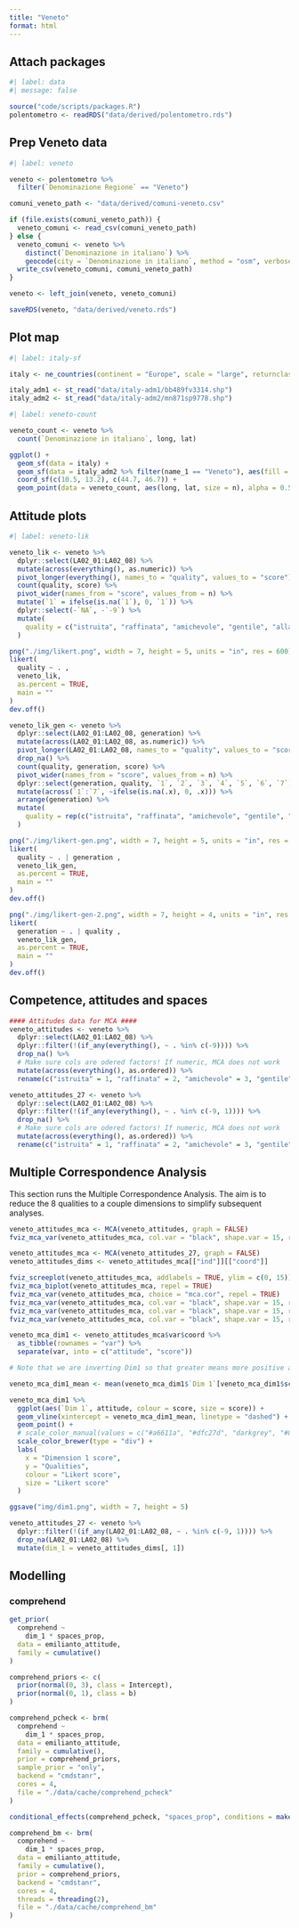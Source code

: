 ```yaml
---
title: "Veneto"
format: html
---
```


## Attach packages

```r
#| label: data
#| message: false

source("code/scripts/packages.R")
polentometro <- readRDS("data/derived/polentometro.rds")
```

## Prep Veneto data

```r
#| label: veneto

veneto <- polentometro %>%
  filter(`Denominazione Regione` == "Veneto")

comuni_veneto_path <- "data/derived/comuni-veneto.csv"

if (file.exists(comuni_veneto_path)) {
  veneto_comuni <- read_csv(comuni_veneto_path)
} else {
  veneto_comuni <- veneto %>%
    distinct(`Denominazione in italiano`) %>%
    geocode(city = `Denominazione in italiano`, method = "osm", verbose = TRUE)
  write_csv(veneto_comuni, comuni_veneto_path)
}

veneto <- left_join(veneto, veneto_comuni)

saveRDS(veneto, "data/derived/veneto.rds")
```

## Plot map

```r
#| label: italy-sf

italy <- ne_countries(continent = "Europe", scale = "large", returnclass = "sf")

italy_adm1 <- st_read("data/italy-adm1/bb489fv3314.shp")
italy_adm2 <- st_read("data/italy-adm2/mn871sp9778.shp")
```

```r
#| label: veneto-count

veneto_count <- veneto %>%
  count(`Denominazione in italiano`, long, lat)

ggplot() +
  geom_sf(data = italy) +
  geom_sf(data = italy_adm2 %>% filter(name_1 == "Veneto"), aes(fill = name_2), alpha = 0.5) +
  coord_sf(c(10.5, 13.2), c(44.7, 46.7)) +
  geom_point(data = veneto_count, aes(long, lat, size = n), alpha = 0.5)
```

## Attitude plots

```r
#| label: veneto-lik

veneto_lik <- veneto %>%
  dplyr::select(LA02_01:LA02_08) %>%
  mutate(across(everything(), as.numeric)) %>%
  pivot_longer(everything(), names_to = "quality", values_to = "score") %>%
  count(quality, score) %>%
  pivot_wider(names_from = "score", values_from = n) %>%
  mutate(`1` = ifelse(is.na(`1`), 0, `1`)) %>%
  dplyr::select(-`NA`, -`-9`) %>%
  mutate(
    quality = c("istruita", "raffinata", "amichevole", "gentile", "alla moda", "divertente", "ricca", "cittadina")
  )

png("./img/likert.png", width = 7, height = 5, units = "in", res = 600)
likert(
  quality ~ . ,
  veneto_lik,
  as.percent = TRUE,
  main = ""
)
dev.off()

veneto_lik_gen <- veneto %>%
  dplyr::select(LA02_01:LA02_08, generation) %>%
  mutate(across(LA02_01:LA02_08, as.numeric)) %>%
  pivot_longer(LA02_01:LA02_08, names_to = "quality", values_to = "score") %>%
  drop_na() %>%
  count(quality, generation, score) %>%
  pivot_wider(names_from = "score", values_from = n) %>%
  dplyr::select(generation, quality, `1`, `2`, `3`, `4`, `5`, `6`, `7`) %>%
  mutate(across(`1`:`7`, ~ifelse(is.na(.x), 0, .x))) %>%
  arrange(generation) %>%
  mutate(
    quality = rep(c("istruita", "raffinata", "amichevole", "gentile", "alla moda", "divertente", "ricca", "cittadina"), 4)
  )

png("./img/likert-gen.png", width = 7, height = 5, units = "in", res = 600)
likert(
  quality ~ . | generation ,
  veneto_lik_gen,
  as.percent = TRUE,
  main = ""
)
dev.off()

png("./img/likert-gen-2.png", width = 7, height = 4, units = "in", res = 600)
likert(
  generation ~ . | quality ,
  veneto_lik_gen,
  as.percent = TRUE,
  main = ""
)
dev.off()
```

## Competence, attitudes and spaces

```r
#### Attitudes data for MCA ####
veneto_attitudes <- veneto %>%
  dplyr::select(LA02_01:LA02_08) %>%
  dplyr::filter(!(if_any(everything(), ~ . %in% c(-9)))) %>%
  drop_na() %>%
  # Make sure cols are odered factors! If numeric, MCA does not work
  mutate(across(everything(), as.ordered)) %>%
  rename(c("istruita" = 1, "raffinata" = 2, "amichevole" = 3, "gentile" = 4, "allamoda" = 5, "divertente" = 6, "ricca" = 7, "cittadina" = 8))

veneto_attitudes_27 <- veneto %>%
  dplyr::select(LA02_01:LA02_08) %>%
  dplyr::filter(!(if_any(everything(), ~ . %in% c(-9, 1)))) %>%
  drop_na() %>%
  # Make sure cols are odered factors! If numeric, MCA does not work
  mutate(across(everything(), as.ordered)) %>%
  rename(c("istruita" = 1, "raffinata" = 2, "amichevole" = 3, "gentile" = 4, "allamoda" = 5, "divertente" = 6, "ricca" = 7, "cittadina" = 8))
```

## Multiple Correspondence Analysis

This section runs the Multiple Correspondence Analysis. The aim is to reduce the 8 qualities to a couple dimensions to simplify subsequent analyses.

```r
veneto_attitudes_mca <- MCA(veneto_attitudes, graph = FALSE)
fviz_mca_var(veneto_attitudes_mca, col.var = "black", shape.var = 15, repel = TRUE)
```

```r
veneto_attitudes_mca <- MCA(veneto_attitudes_27, graph = FALSE)
veneto_attitudes_dims <- veneto_attitudes_mca[["ind"]][["coord"]]
```

```r
fviz_screeplot(veneto_attitudes_mca, addlabels = TRUE, ylim = c(0, 15))
fviz_mca_biplot(veneto_attitudes_mca, repel = TRUE)
fviz_mca_var(veneto_attitudes_mca, choice = "mca.cor", repel = TRUE)
fviz_mca_var(veneto_attitudes_mca, col.var = "black", shape.var = 15, repel = TRUE)
fviz_mca_var(veneto_attitudes_mca, col.var = "black", shape.var = 15, repel = TRUE, axes = c(2, 3))
fviz_mca_var(veneto_attitudes_mca, col.var = "black", shape.var = 15, repel = TRUE, axes = c(4, 5))
```

```r
veneto_mca_dim1 <- veneto_attitudes_mca$var$coord %>%
  as_tibble(rownames = "var") %>%
  separate(var, into = c("attitude", "score"))

# Note that we are inverting Dim1 so that greater means more positive attitude.

veneto_mca_dim1_mean <- mean(veneto_mca_dim1$`Dim 1`[veneto_mca_dim1$score == 4])

veneto_mca_dim1 %>%
  ggplot(aes(`Dim 1`, attitude, colour = score, size = score)) +
  geom_vline(xintercept = veneto_mca_dim1_mean, linetype = "dashed") +
  geom_point() +
  # scale_color_manual(values = c("#a6611a", "#dfc27d", "darkgrey", "#80cdc1", "#018571")) +
  scale_color_brewer(type = "div") +
  labs(
    x = "Dimension 1 score",
    y = "Qualities",
    colour = "Likert score",
    size = "Likert score"
  )

ggsave("img/dim1.png", width = 7, height = 5)
```

```r
veneto_attitudes_27 <- veneto %>%
  dplyr::filter(!(if_any(LA02_01:LA02_08, ~ . %in% c(-9, 1)))) %>%
  drop_na(LA02_01:LA02_08) %>%
  mutate(dim_1 = veneto_attitudes_dims[, 1])
```

## Modelling

### comprehend

```r
get_prior(
  comprehend ~
    dim_1 * spaces_prop,
  data = emilianto_attitude,
  family = cumulative()
)

comprehend_priors <- c(
  prior(normal(0, 3), class = Intercept),
  prior(normal(0, 1), class = b)
)

comprehend_pcheck <- brm(
  comprehend ~
    dim_1 * spaces_prop,
  data = emilianto_attitude,
  family = cumulative(),
  prior = comprehend_priors,
  sample_prior = "only",
  backend = "cmdstanr",
  cores = 4,
  file = "./data/cache/comprehend_pcheck"
)

conditional_effects(comprehend_pcheck, "spaces_prop", conditions = make_conditions(emilianto_attitude, "language", "dim_1"), categorical = TRUE)
```

```r
comprehend_bm <- brm(
  comprehend ~
    dim_1 * spaces_prop,
  data = emilianto_attitude,
  family = cumulative(),
  prior = comprehend_priors,
  backend = "cmdstanr",
  cores = 4,
  threads = threading(2),
  file = "./data/cache/comprehend_bm"
)
```
